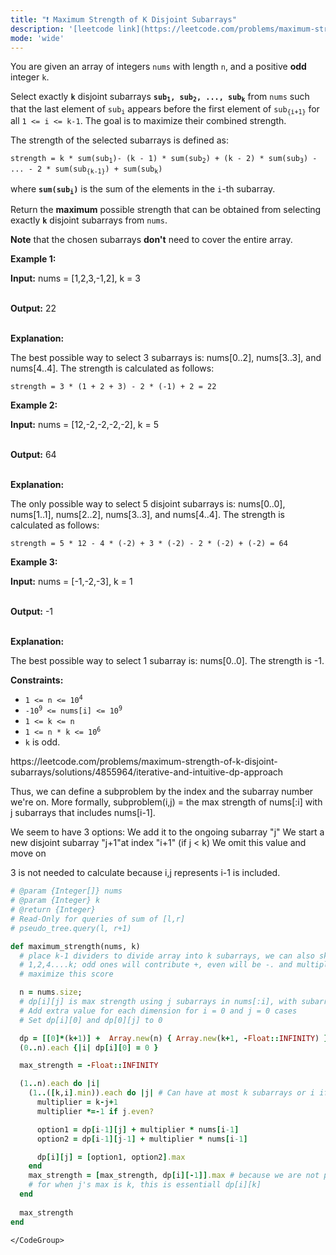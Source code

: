 ```yaml
---
title: "❗️ Maximum Strength of K Disjoint Subarrays"
description: '[leetcode link](https://leetcode.com/problems/maximum-strength-of-k-disjoint-subarrays/description/)'
mode: 'wide'
---
```

<Tabs>
  <Tab title="Question" icon="circle-question" iconType="regular">
    <Card>
      <p>You are given an array of integers <code>nums</code> with length <code>n</code>, and a positive <strong>odd</strong> integer <code>k</code>.</p>  <p>Select exactly <b><code>k</code></b> disjoint <span data-keyword="subarray-nonempty">subarrays</span> <b><code>sub<sub>1</sub>, sub<sub>2</sub>, ..., sub<sub>k</sub></code></b> from <code>nums</code> such that the last element of <code>sub<sub>i</sub></code> appears before the first element of <code>sub<sub>&lbrace;i+1&rbrace;</sub></code> for all <code>1 &lt;= i &lt;= k-1</code>. The goal is to maximize their combined strength.</p>  <p>The strength of the selected subarrays is defined as:</p>  <p><code>strength = k * sum(sub<sub>1</sub>)- (k - 1) * sum(sub<sub>2</sub>) + (k - 2) * sum(sub<sub>3</sub>) - ... - 2 * sum(sub<sub>&lbrace;k-1&rbrace;</sub>) + sum(sub<sub>k</sub>)</code></p>  <p>where <b><code>sum(sub<sub>i</sub>)</code></b> is the sum of the elements in the <code>i</code>-th subarray.</p>  <p>Return the <strong>maximum</strong> possible strength that can be obtained from selecting exactly <b><code>k</code></b> disjoint subarrays from <code>nums</code>.</p>  <p><strong>Note</strong> that the chosen subarrays <strong>don&#39;t</strong> need to cover the entire array.</p>   <p><strong class="example">Example 1:</strong></p>  <p><strong>Input:</strong> <span class="example-io">nums = [1,2,3,-1,2], k = 3</span></p>  <p><br/> <strong>Output:</strong> <span class="example-io">22</span></p>  <p><br/> <strong>Explanation:</strong></p>  <p>The best possible way to select 3 subarrays is: nums[0..2], nums[3..3], and nums[4..4]. The strength is calculated as follows:</p>  <p><code>strength = 3 * (1 + 2 + 3) - 2 * (-1) + 2 = 22</code></p>    <p><strong class="example">Example 2:</strong></p>  <p><strong>Input:</strong> <span class="example-io">nums = [12,-2,-2,-2,-2], k = 5</span></p>  <p><br/> <strong>Output:</strong> <span class="example-io">64</span></p>  <p><br/> <strong>Explanation:</strong></p>  <p>The only possible way to select 5 disjoint subarrays is: nums[0..0], nums[1..1], nums[2..2], nums[3..3], and nums[4..4]. The strength is calculated as follows:</p>  <p><code>strength = 5 * 12 - 4 * (-2) + 3 * (-2) - 2 * (-2) + (-2) = 64</code></p>  <p><strong class="example">Example 3:</strong></p>  <p><strong>Input:</strong> <span class="example-io">nums = [-1,-2,-3], k = </span>1</p>  <p><br/> <strong>Output:</strong> <span class="example-io">-1</span></p>  <p><br/> <strong>Explanation:</strong></p>  <p>The best possible way to select 1 subarray is: nums[0..0]. The strength is -1.</p>   <p><strong>Constraints:</strong></p>  <ul>  <li><code>1 &lt;= n &lt;= 10<sup>4</sup></code></li>  <li><code>-10<sup>9</sup> &lt;= nums[i] &lt;= 10<sup>9</sup></code></li>  <li><code>1 &lt;= k &lt;= n</code></li>  <li><code>1 &lt;= n * k &lt;= 10<sup>6</sup></code></li>  <li><code>k</code> is odd.</li> </ul> 
    </Card>
  </Tab>
  <Tab title="Solution" icon="lightbulb" iconType="regular" >
    <Card>
      https://leetcode.com/problems/maximum-strength-of-k-disjoint-subarrays/solutions/4855964/iterative-and-intuitive-dp-approach

Thus, we can define a subproblem by the index and the subarray number we're on. More formally, subproblem(i,j) = the max strength of nums[:i] with j subarrays that includes nums[i-1].

We seem to have 3 options:
We add it to the ongoing subarray "j"
We start a new disjoint subarray "j+1"at index "i+1" (if j &lt; k)
We omit this value and move on

3 is not needed to calculate because i,j represents i-1 is included.
</Card>
  <Expandable title="code">
    <CodeGroup dropdown>
```ruby title="Maximum Strength of K Disjoint Subarrays" lines
# @param {Integer[]} nums
# @param {Integer} k
# @return {Integer}
# Read-Only for queries of sum of [l,r]
# pseudo_tree.query(l, r+1)

def maximum_strength(nums, k)
  # place k-1 dividers to divide array into k subarrays, we can also skip them
  # 1,2,4....k; odd ones will contribute +, even will be -. and multiplied by k
  # maximize this score

  n = nums.size;
  # dp[i][j] is max strength using j subarrays in nums[:i], with subarray including i-1
  # Add extra value for each dimension for i = 0 and j = 0 cases
  # Set dp[i][0] and dp[0][j] to 0

  dp = [[0]*(k+1)] +  Array.new(n) { Array.new(k+1, -Float::INFINITY) }
  (0..n).each {|i| dp[i][0] = 0 }

  max_strength = -Float::INFINITY

  (1..n).each do |i|
    (1..([k,i].min)).each do |j| # Can have at most k subarrays or i if i < k 
      multiplier = k-j+1
      multiplier *=-1 if j.even?

      option1 = dp[i-1][j] + multiplier * nums[i-1]
      option2 = dp[i-1][j-1] + multiplier * nums[i-1]

      dp[i][j] = [option1, option2].max
    end
    max_strength = [max_strength, dp[i][-1]].max # because we are not processing all j, taking last, which denotes max subarray j
    # for when j's max is k, this is essentiall dp[i][k]
  end
  
  max_strength
end
```
    </CodeGroup>
  </Expandable>
  </Tab>
</Tabs>